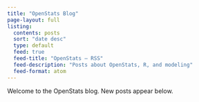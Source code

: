 ```yaml
---
title: "OpenStats Blog"
page-layout: full
listing:
  contents: posts
  sort: "date desc"
  type: default
  feed: true
  feed-title: "OpenStats – RSS"
  feed-description: "Posts about OpenStats, R, and modeling"
  feed-format: atom
---
```


Welcome to the OpenStats blog. New posts appear below.
